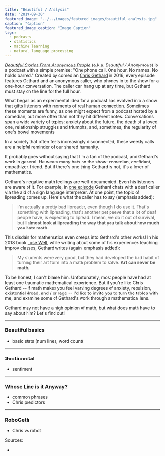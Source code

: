 ```yaml
---
title: "Beautiful / Analysis"
date: "2019-09-30"
featured_image: "../../images/featured_images/beautiful_analysis.jpg"
caption: "Caption"
featured_image_caption: "Image Caption"
tags:
  - podcasts
  - statistics
  - machine learning
  - natural language processing
---
```


_[Beautiful Stories From Anonymous People](https://www.earwolf.com/show/beautiful-anonymous/)_
(a.k.a. _Beautiful / Anonymous_) is a podcast with a simple premise: "One phone
call. One hour. No names. No holds barred." Created by comedian
[Chris Gethard](https://en.wikipedia.org/wiki/Chris_Gethard) in 2016, every
episode features Gethard and an anonymous caller, who phones in to the show for
a one-hour conversation. The caller can hang up at any time, but Gethard must
stay on the line for the full hour.

What began as an experimental idea for a podcast has evolved into a show that
gifts listeners with moments of real human connection. Sometimes these moments
are funny, as one might expect from a podcast hosted by a comedian, but more
often than not they hit different notes. Conversations span a wide variety of
topics: anxiety about the future, the death of a loved one, relationship
struggles and triumphs, and, sometimes, the regularity of one's bowel movements.

In a society that often feels increasingly disconnected, these weekly calls are
a helpful reminder of our shared humanity.

It probably goes without saying that I'm a fan of the podcast, and Gethard's
work in general. He wears many hats on the show: comedian, confidant,
empathizer, friend. But if there's one thing Gethard is not, it's a lover of
mathematics.

Gethard's negative math feelings are well-documented. Even his
listeners are aware of it. For example, in [one episode](https://www.earwolf.com/episode/deaf/) 
Gethard chats with a deaf caller via the aid of a sign language interpreter. At
one point, the topic of lipreading comes up. Here's what the caller has to say
(emphasis added): 

> I'm actually a pretty bad lipreader, even though I do use it. That's
> something with lipreading, that's another pet peeve that a lot of deaf people
> have, is expecting to lipread. I mean, we do it out of survival, but **I almost
> look at lipreading the way that you talk about how much you hate math.**

This disdain for mathematics even creeps into Gethard's other works! In his 2018
book [Lose Well](https://www.amazon.com/Lose-Well-Chris-Gethard-ebook/dp/B076P4Q652),
while writing about some of his experiences teaching improv classes, Gethard
writes (again, emphasis added):

> My students were very good, but they had developed the bad habit of turning
> their art form into a math problem to solve. **Art can never be math.**

To be honest, I can't blame him. Unfortunately, most people have had at least
one traumatic mathematical experience. But if you're like Chris Gethard -- if
math makes you feel varying degrees of anxiety, repulsion, existential dread,
and / or rage -- I'd like to invite you to turn the tables with me, and examine
some of Gethard's work through a mathematical lens.

Gethard may not have a high opinion of math, but what does math have to say
about him? Let's find out!

---

### Beautiful basics

- basic stats (num lines, word count)

---

### Sentimental

- sentiment

---

### Whose Line is it Anyway?

- common phrases 
- Chris predictors

---

### RoboGeth


- Chris vs robot


Sources:

-
